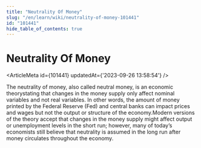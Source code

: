 ```yaml
---
title: "Neutrality Of Money"
slug: "/en/learn/wiki/neutrality-of-money-101441"
id: "101441"
hide_table_of_contents: true
---
```



# Neutrality Of Money

<ArticleMeta id={101441} updatedAt={'2023-09-26 13:58:54'} />
<div className='border-solid border-b border-t-0 my-4 border-[var(--ifm-color-gray-300)]' />

The neutrality of money, also called neutral money, is an economic theorystating that changes in the money supply only affect nominal variables and not real variables. In other words, the amount of money printed by the Federal Reserve (Fed) and central banks can impact prices and wages but not the output or structure of the economy.Modern versions of the theory accept that changes in the money supply might affect output or unemployment levels in the short run; however, many of today’s economists still believe that neutrality is assumed in the long run after money circulates throughout the economy.
